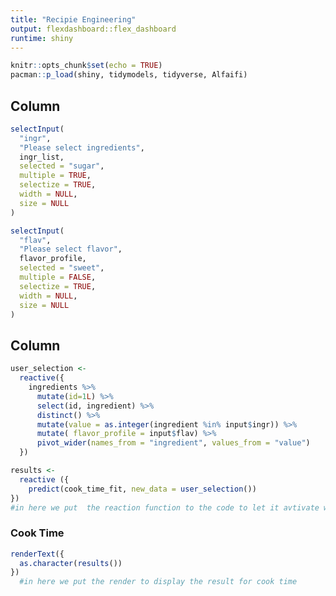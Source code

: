 ```yaml
---
title: "Recipie Engineering"
output: flexdashboard::flex_dashboard
runtime: shiny
---
```


```r
knitr::opts_chunk$set(echo = TRUE)
pacman::p_load(shiny, tidymodels, tidyverse, Alfaifi)
```

Column {.sidebar}
---------------------------------------------------------------
```r
selectInput(
  "ingr",
  "Please select ingredients",
  ingr_list,
  selected = "sugar",
  multiple = TRUE,
  selectize = TRUE,
  width = NULL,
  size = NULL
)

```


```r
selectInput(
  "flav",
  "Please select flavor",
  flavor_profile,
  selected = "sweet",
  multiple = FALSE,
  selectize = TRUE,
  width = NULL,
  size = NULL
)

```


Column {.tabset}
-------------------------------------
```r
user_selection <- 
  reactive({
    ingredients %>%
      mutate(id=1L) %>% 
      select(id, ingredient) %>% 
      distinct() %>% 
      mutate(value = as.integer(ingredient %in% input$ingr)) %>%
      mutate( flavor_profile = input$flav) %>% 
      pivot_wider(names_from = "ingredient", values_from = "value") 
  })
```  



```r
results <-  
  reactive ({
    predict(cook_time_fit, new_data = user_selection())
}) 
#in here we put  the reaction function to the code to let it avtivate when the users enter thier ingrediants 

```
   
   
### Cook Time  

```r
renderText({
  as.character(results())
})
  #in here we put the render to display the result for cook time 
```

